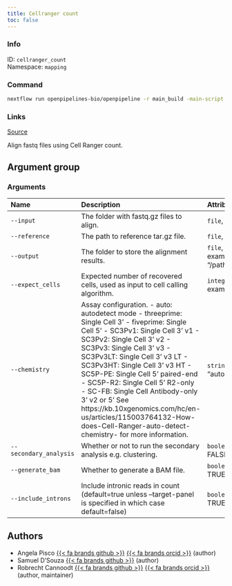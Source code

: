 ```yaml
---
title: Cellranger count
toc: false
---
```


::: {.column-margin}

### Info

ID: `cellranger_count`  
Namespace: `mapping`

### Command

```bash
nextflow run openpipelines-bio/openpipeline -r main_build -main-script target/nextflow/mapping/cellranger_count/main.nf --help
```

### Links
[Source](https://github.com/openpipelines-bio/openpipeline/blob/main/src/mapping/cellranger_count){.btn-action .btn-sm .btn-info .btn role="button"}
:::

Align fastq files using Cell Ranger count.

## Argument group

### Arguments



|Name                   |Description                                                                                                                                                                                                                                                                                                                                                                                                                                                                                                       |Attributes                                   |
|:----------------------|:-----------------------------------------------------------------------------------------------------------------------------------------------------------------------------------------------------------------------------------------------------------------------------------------------------------------------------------------------------------------------------------------------------------------------------------------------------------------------------------------------------------------|:--------------------------------------------|
|`--input`              |The folder with fastq.gz files to align.                                                                                                                                                                                                                                                                                                                                                                                                                                                                          |`file`, required                             |
|`--reference`          |The path to reference tar.gz file.                                                                                                                                                                                                                                                                                                                                                                                                                                                                                |`file`, required                             |
|`--output`             |The folder to store the alignment results.                                                                                                                                                                                                                                                                                                                                                                                                                                                                        |`file`, required, example: "/path/to/output" |
|`--expect_cells`       |Expected number of recovered cells, used as input to cell calling algorithm.                                                                                                                                                                                                                                                                                                                                                                                                                                      |`integer`, example: 3000                     |
|`--chemistry`          |Assay configuration. - auto: autodetect mode - threeprime: Single Cell 3' - fiveprime: Single Cell 5' - SC3Pv1: Single Cell 3' v1 - SC3Pv2: Single Cell 3' v2 - SC3Pv3: Single Cell 3' v3 - SC3Pv3LT: Single Cell 3' v3 LT - SC3Pv3HT: Single Cell 3' v3 HT - SC5P-PE: Single Cell 5' paired-end - SC5P-R2: Single Cell 5' R2-only - SC-FB: Single Cell Antibody-only 3' v2 or 5' See https://kb.10xgenomics.com/hc/en-us/articles/115003764132-How-does-Cell-Ranger-auto-detect-chemistry- for more information. |`string`, default: "auto"                    |
|`--secondary_analysis` |Whether or not to run the secondary analysis e.g. clustering.                                                                                                                                                                                                                                                                                                                                                                                                                                                     |`boolean`, default: FALSE                    |
|`--generate_bam`       |Whether to generate a BAM file.                                                                                                                                                                                                                                                                                                                                                                                                                                                                                   |`boolean`, default: TRUE                     |
|`--include_introns`    |Include intronic reads in count (default=true unless --target-panel is specified in which case default=false)                                                                                                                                                                                                                                                                                                                                                                                                     |`boolean`, default: TRUE                     |

## Authors

 * Angela Pisco [{{< fa brands github >}}](https://github.com/aopisco) [{{< fa brands orcid >}}](https://orcid.org/0000-0003-0142-2355) (author)
 * Samuel D'Souza [{{< fa brands github >}}](https://github.com/srdsam) (author)
 * Robrecht Cannoodt [{{< fa brands github >}}](https://github.com/rcannood) [{{< fa brands orcid >}}](https://orcid.org/0000-0003-3641-729X) (author, maintainer)
